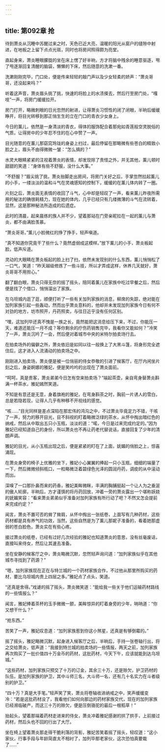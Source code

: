 ```yaml
---
---
---
```

title: 第092章 抢
---



待到萧炎从沉睡中苏醒过来之时，天色已近大亮，温暖的阳光从窗户的缝隙中射进，在地板之上留下点点光斑，同时也将房间照得颇为亮堂。

直起身来，萧炎睡眼朦胧的坐在床上愣了好半晌，方才将脑中残余的睡意驱逐，甩了甩逐渐回复清醒的脑袋，懒懒的下床，然后随意的洗漱一番。

洗漱刚刚完毕，门口处，便是传来轻轻的敲门声以及少女轻柔的娇声：“萧炎哥哥，还没起来吗？”

听着这声音，萧炎眉头挑了挑，快速的将脸上的水渍搽去，然后行至房门处，“嘎吱”一声，将房门缓缓拉开。

房门打开，略微刺眼的日光忽然的射进，让得萧炎习惯性的闭了闭眼，半晌后缓缓睁开，将目光转移到那正俏生生的立在门口的青衣少女身上。

今日的薰儿，依然是一身清淡的青衣，得体的服饰配合着那宛如青莲般空灵脱俗的气质，让得房中的少年忍不住的在心中赞了一声。

目光随意的在薰儿那窈窕玲珑的身姿上扫过，最后停留在那略微有些苍白的精致小脸之上，眉头不由得微微一皱：“怎么搞的？”

水灵大眼睛紧紧的注视着萧炎的表情，却发现除了责怪之外，并无其他，薰儿顿时甜甜的笑道：“身体有些不舒服，没什么大事。”

“不舒服？”眉尖挑了挑，萧炎抬脚走出房间，将房门关好之后，手掌忽然拉起薰儿的小手，一缕淡淡的温和斗气在灵魂感知的控制下，缓缓的在薰儿体内转了一圈。

片刻之后，萧炎面无表情的收回了斗气，心中却是轻叹了一声，看来薰儿昨夜所需用的秘法的确很耗精力，现在她的体内，几乎已经只有几缕微薄的斗气在流转着，显然，这是那种秘法所造成的后遗症。

此时的清晨，起来晨练的族人并不少，望着那站在门旁亲昵拉在一起的薰儿与萧炎，都不由满脸羡慕。

“萧炎哥哥。”薰儿小脸微红的挣了挣手，轻声嗔道。

“真不知道你究竟干了些什么？竟然虚弱成这模样。”放下薰儿的小手，萧炎板起脸，低声斥道。

灵动的大眼睛在萧炎板起的脸上扫了扫，依然未发现别的什么东西，薰儿悄悄松了一口气，笑道：“昨天越级修炼了一些斗技，所以才弄成这样，休养几天就好，萧炎哥哥不用担心。”

翻了翻白眼，萧炎只得无奈的摇了摇头，陪同着薰儿在家族中吃过早餐之后，然后便是找了个借口，悄悄溜出了家族。

在乌坦城内逛了逛，顺便打听了一些有关加列家族的消息，柳席的失踪，绝对能在加列家族引起一些轰动，然而出乎萧炎意料的，他却并未发现加列家族今日有何不对劲的地方，坊市照开，丹药照卖，与往日近乎没有任何区别。

“嘿，这加列毕还真不愧是一族之长，竟然能把这消息给压下来，不过，你能压一天，难道还能压一月不成？等你剩余的疗伤药销售完毕，我看你又能如何？”冷笑了一声，萧炎沉吟了一会，然后便对着城市中央的米特尔拍卖场行去。

在拍卖场外的偏僻之所，萧炎依旧是如同以往一般换上了大黑斗篷，将身形完全遮住后，这才进入人流涌动的拍卖场之中。

刚刚进入拍卖场，萧炎便是被一位俏丽的侍女恭敬的引进了候客厅，在厅内闲坐片刻之后，身姿婀娜的雅妃，便是笑吟吟的出现在了萧炎面前。

“呵呵，真是贵客，萧炎弟弟今日怎有空来拍卖场？”端起茶壶，亲自弯身替萧炎斟满一杯茶水，雅妃嫣然笑道。

不知是有意还是无意，身着旗袍的雅妃，在弯身斟茶之时，胸前一片诱人的雪白，总是若隐若现，让得人几乎有种移不开视线的感觉。

“咳……”目光同样是差点深陷在那宏伟的鸿沟之中，不过萧炎毕竟定力不错，干咳了一声，努力的移开目光，目不斜视的盯着略微泛绿的茶水，从怀中掏出暗红色的纳戒，然后从中取出五只小玉瓶，淡淡的道：“喏，今日是过来完成约定的。”因为雅妃已经知道自己的身份，所以萧炎也不再让药老代替说话，直接回复了少年的清朗声调。

雅妃的目光，从小玉瓶出现之后，便是紧紧的盯在了上面，妩媚的俏脸之上，惊喜涌现。

在萧炎身旁的椅子上优雅的坐下，雅妃小心翼翼的捧起一只小玉瓶，细细的端量了一下，然后微微倾斜瓶口，一粒略微泛着碧绿色光泽的圆润丹药，调皮的从中滚动而出。

深嗅了一口那扑鼻而来的药香，雅妃美眸微眯，丰满的胸脯挺起一个让人为之垂涎的傲人轮廓，半晌后，方才谨慎的将丹药回放，冲着一旁的萧炎露出一个堪称妖娆的妩媚笑容：“看来萧炎弟弟似乎准备对加列家族有所行动了吧？不然又怎会提前来完成约定？”

闻言，萧炎不置可否的耸了耸肩，从怀中掏出一张纸卷，上面写有几种药材，这些药材都是具有养气的功效，当然，这些自然是为了薰儿那妮子准备的，看着她那虚弱的苍白脸色，萧炎实在有些心疼。

接过萧炎的纸卷，已经有过好几次经验的雅妃也知道萧炎的意思，没有丝毫废话，直接叫来侍女，然后让其速去准备。

坐在安静的候客厅之中，萧炎略微沉默，忽然轻声询问道：“加列家族似乎在其他城市寻找到了药源？”

“嗯，加列家族现在正在与特兰城的一个药材家族合作，不过他从那里所购买的药材，要比乌坦城内贵上四层之多。”雅妃点了点头，笑道。

“还真是舍得。”戏谑的摇了摇头，萧炎微笑道：“能给我一些关于他们运输药材路线的一些情报么？”

闻言，雅妃捧着茶杯的玉手微微一颤，美眸惊异的盯着身旁的少年，呐呐道：“你又想干什么？”

“抢东西。”

苦笑了一声，雅妃叹息道：“加列家族惹到你这小煞星，还真是有够倒霉的。”

摇了摇头，雅妃略微沉默，起身进入候客厅之后，半晌后，手持一张卷轴行出，将之交给萧炎，低声道：“我接到特兰城的拍卖场的一些情报，两天之前，加列家族再次购买了一批价值四十万金币的药材，这批药材，今天下午，应该就能到达乌坦城。”

“这些药材，加列家族只预交了十万的订金，其余三十万，还是赊欠，护卫药材的队伍，是加列家族的护卫，其中斗师三名，大斗师一名，还有几十名实力在斗者级别的护卫。”

“四十万？真是大手笔。”轻声笑了笑，萧炎将卷轴收进纳戒之中，笑声缓缓变冷：“若是这批药材没了，我看他们如何向那边的药材家族交代，现在的加列家族已经濒临破产，而这三十万的赊欠，便是压倒骆驼的最后一根稻草！”

抬起头，望着那端着药材走进来的侍女，萧炎冲着雅妃感谢的拱了拱手，上前接过药材，然后头也不回的行出了大厅。

坐在椅上望着萧炎那走得干脆利落的背影，雅妃苦笑着摇了摇头，轻叹道：“这小家伙，行事手段与年龄简直太不相衬了，加列毕那老家伙，这次恐怕真要栽了……”